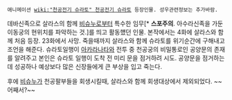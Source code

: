  애니메이션 [[wiki:"천공전기 슈라토" 천공전기 슈라토]] 등장인물. 성우관련정보는 추가바람.
 
데바신족으로 살라스의 함께 [[비슈누]]로부터 특수한 임무[* '''스포주의'''. 아수라신족을 가둔 이동궁의 현위치를 파악하는 것.]를 띄고 활동헀던 인물.
본작에서는 4화에 살라스와 함께 처음 등장. 23화에서 사망. 죽을때까지 살라스와 함께 슈라토를 위기순간에 구해내고 조언을 해준다. 슈라토일행이 [[아카라나타]]와 전투 중 천공궁의 비밀통로인 공양문의 존재를 알려주고 본인은 슈라토 일행이 도착 전 미리 문을 점거하려 시도. 공양문을 점거하는데 성공하나 예상보다 많은 신장들에게 큰 부상을 입고 죽는다.

후에 [[비슈누]]가 천공팔부들을 회생시킬때, 살라스와 함께 회생대상에서 제외되었다. ~~어째서?~~
